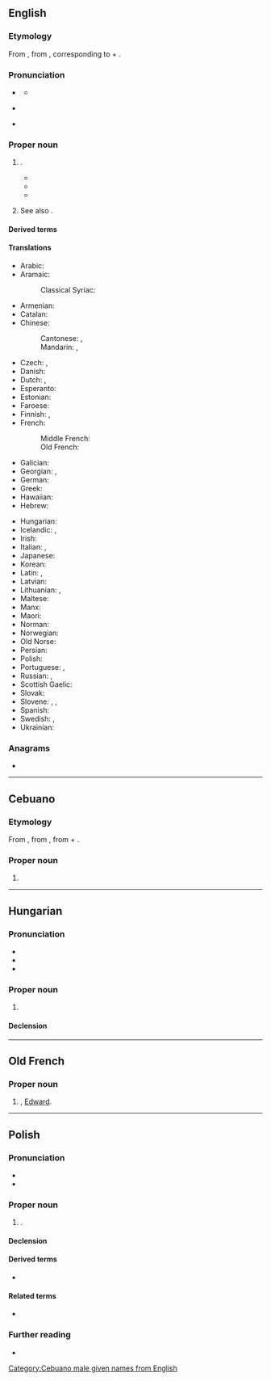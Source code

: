 ==English==
{{wikipedia}}
{{swp|Edward#People surnamed Edward|People surnamed Edward}}

===Etymology===
From {{inh|en|ang|Ēadweard}}, from {{inh|en|gem-pro|*Audawarduz}}, corresponding to {{m|en|ed||wealth, riches}} + {{m|en|ward||ward, guard}}.

===Pronunciation===
* {{a|RP}} {{IPA|en|/ˈɛdwəd/}}
** {{audio|en|LL-Q1860 (eng)-Vealhurl-Edward.wav|Audio (UK)}}
* {{a|US}} {{IPA|en|/ˈɛdwɚd/}}
* {{hyphenation|en|Ed|ward}}

===Proper noun===
{{en-proper noun}}

# {{given name|en|male|from=Old English}}.
#* {{quote-book|en|year=1605|author=William Camden|title=Remains Concerning Britain|publisher=John Russell Smith|year_published=1870|page=77|passage=The Christian humility of King '''Edward''' the Confessour brought such credit to this name, that since that time it hath been most usual in all estates.}}
#* {{quote-book|en|year=1765|author=Laurence Sterne|title=Tristram Shandy|volume_plain=Book IV|chapter=8|passage=Heaven is my witness! that in the warmest transport of my wishes for the prosperity of my child, I never once wished to crown his head with more glory and honour than what George or '''Edward''' would have spread around it.}}
#* {{quote-book|en|year=1994|author=[[w:Caroline Knapp|Caroline Knapp]]|title=The Merry Recluse: A Life in Essays|publisher=Counterpoint Press|year_published=2004|isbn=1582433135|page=169|passage=There's a world of difference between the name '''Edward''', which sounds rather regal and stuffy (Edwardian) and the name Eddie, which sounds like a guy on the bus.}}
# {{q|less common}} {{surname|en}} See also {{m|en|Edwards}}.

====Derived terms====
{{der3|en|Ed
|Eddie
|Eddy
|Ned
|Prince Edward County
|Ted
|Teddie
|Teddy}}

====Translations====
{{trans-top|male given name}}
* Arabic: {{t|ar|إِدْوَارْد|m}}
* Aramaic:
*: Classical Syriac: {{t|syc|ܐܕܘܪܕ|m|tr=ʔedwa:rd|sc=Syrc}}
* Armenian: {{t|hy|Էդվարդ}}
* Catalan: {{t+|ca|Eduard}}
* Chinese:
*: Cantonese: {{t|yue|愛德華}}, {{t|yue|爱德华|tr=oi3 dak1 waa4}}
*: Mandarin: {{t+|cmn|愛德華}}, {{t+|cmn|爱德华|tr=Àidéhuá}}
* Czech: {{t|cs|Edvard|m}}, {{t+|cs|Eduard|m}}
* Danish: {{t|da|Edvard}}
* Dutch: {{t+|nl|Eduard}}, {{t+|nl|Edward}}
* Esperanto: {{t|eo|Eduardo}}
* Estonian: {{t|et|Eduard}}
* Faroese: {{t|fo|Jatvarður}}
* Finnish: {{t+|fi|Edvard}}, {{t+|fi|Eetu}}
* French: {{t+|fr|Édouard}}
*: Middle French: {{t|frm|Edouard}}
*: Old French: {{t|fro|Edward}}
* Galician: {{t+|gl|Eduardo}}
* Georgian: {{t|ka|ედუარდი}}, {{t|ka|ედვარდი}}
* German: {{t+|de|Eduard}}
* Greek: {{t+|el|Εδουάρδος|m}}
* Hawaiian: {{t|haw|Ekewaka}}
* Hebrew: {{t|he|אדוארד|m|tr=edvard|sc=Hebr}}
{{trans-mid}}
* Hungarian: {{t+|hu|Edvárd}}
* Icelandic: {{t+|is|Eðvarð}}, {{t+|is|Játvarður|m}}
* Irish: {{t|ga|Éadbhard}}
* Italian: {{t+|it|Edoardo}}, {{t+|it|Eduardo}}
* Japanese: {{t|ja|エドワード|tr=Edowādo}}
* Korean:{{t|ko|에드워드}}
* Latin: {{t|la|Eduardus}}, {{t|la|Edwardus|m}}
* Latvian: {{t|lv|Eduards}}
* Lithuanian: {{t+|lt|Eduardas}}, {{t+|lt|Edvardas}}
* Maltese: {{t|mt|Dwardu}}
* Manx: {{t|gv|Edard}}
* Maori: {{t|mi|Eruera}}
* Norman: {{t|nrf|Êdouard|m}}
* Norwegian: {{t+|no|Edvard}}
* Old Norse: {{t|non|Játvarðr}}
* Persian: {{t|fa|ادوارد|tr=Edvârd|sc=fa-Arab}}
* Polish: {{t+|pl|Edward|m-pr}}
* Portuguese: {{t+|pt|Eduardo}}, {{t+|pt|Duarte}}
* Russian: {{t+|ru|Эдуа́рд|m}}, {{t+|ru|Э́двард|m}}
* Scottish Gaelic: {{t|gd|Eideard}}
* Slovak: {{t|sk|Eduard}}
* Slovene: {{t+|sl|Édvard|m}}, {{t|sl|Édi|m}}, {{t|sl|Édo|m}}
* Spanish: {{t+|es|Eduardo}}
* Swedish: {{t+|sv|Edvard}}, {{t+|sv|Edward}}
* Ukrainian: {{t|uk|Едуа́рд}}
{{trans-bottom}}

===Anagrams===
* {{anagrams|en|a=adderw|drawed|wadder|warded}}

----

==Cebuano==

===Etymology===
From {{der|ceb|en|Edward}}, from {{der|ceb|ang|Ēadweard}}, from {{m|ang|eād||rich}} + {{m|ang|weard||guard}}.

===Proper noun===
{{head|ceb|noun}}

# {{given name|ceb|male|from=Old English|A=a}}

[[Category:Cebuano male given names from English]]

----

==Hungarian==

===Pronunciation===
* {{hu-IPA|edvárd}}
* {{hyphenation|hu|Ed|ward}}
* {{rhymes|hu|aːrd}}

===Proper noun===
{{head|hu|proper noun}}

# {{l|en|Edward}}

====Declension====
{{hu-infl-nom|Edwardo|o}}{{hu-pos-otok|Edward|j|jai}}

----

==Old French==

===Proper noun===
{{fro-proper noun|m}}

# {{given name|fro|male}}, [[#English|Edward]].

----

==Polish==
{{wikipedia|lang=pl}}

===Pronunciation===
* {{pl-IPA}}
* {{audio|pl|Pl-Edward.ogg|Audio}}

===Proper noun===
{{head|pl|proper noun|g=m}}

# {{given name|pl|male|eq=Edward}}.

====Declension====
{{pl-decl-noun
|Edward|Edwardowie
|Edwarda|Edwardów
|Edwardowi|Edwardom
|Edwarda|Edwardów
|Edwardem|Edwardami
|Edwardzie|Edwardach
|Edwardzie|Edwardowie
}}

====Derived terms====
* {{l|pl|Edek}}

====Related terms====
* {{l|pl|Edwarda|g=f}}

===Further reading===
* {{R:PWN}}